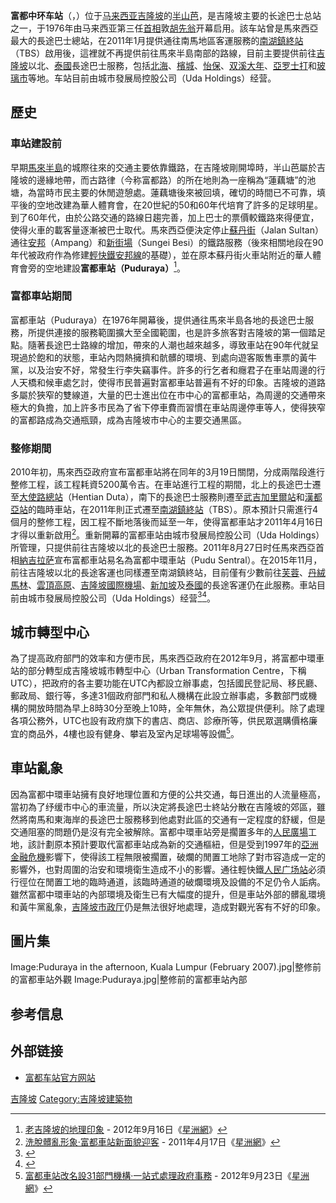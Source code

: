 {{Distinguish|中央车站}}
{{about|馬來西亞吉隆坡的一個巴士總站|名稱相似的香港地鐵（捷運）站|中環站|名稱相近的馬來西亞捷運（地鐵）站|吉隆坡中央車站}}
{{Infobox station 
| name          = 富都中環車站<br>Pudu Sentral
| type          = 
| style         = 
| image         = Pudu Sentral Bus Terminal (2021).jpg
| image_caption = 富都車站的候車大廳
| address       = {{MAS}} {{KL}} [[半山芭|半山芭]]富都路（古路律）
| coordinates   = {{coord|3|08|44|N|101|42|03|E|type:landmark_source:kolossus-zhwiki|display=inline,title}}
| line          = 
| other         = 
| structure     = 長途客運轉運站、城市转型中心（UTC）
| platform      = 23
| depth         = 
| levels        = 
| tracks        = 
| parking       = 
| bicycle       = 
| baggage_check = 
| opened        = 1976年
| closed        = 
| rebuilt       = 
| electrified   = 
| ADA           = 
| code          = 
| owned         = 城市發展局控股公司（Urban Development Authority of Malaysia）
| operator      = 
| zone          = 
| smartcardname =
| smartcardstatus =
| former        = 
| passengers    = 
| pass_year     = 
| pass_percent  = 
| pass_system   = 
| mpassengers   = 
| services      = 
| map_locator   = 
| web           = [https://web.archive.org/web/20110915003119/http://www.uda.com.my/web/guest/puduraya http://www.uda.com.my/web/guest/puduraya]
}}

'''富都中环车站'''（{{lang-en|'''Puduraya station'''}}，{{lang-ms|'''Hentian Puduraya'''}}）位于[[马来西亚|马来西亚]][[吉隆坡|吉隆坡]]的[[半山芭|半山芭]]，是吉隆坡主要的长途巴士总站之一，于1976年由马来西亚第三任[[马来西亚首相|首相]]敦[[胡先翁|胡先翁]]开幕启用。該车站曾是馬來西亞最大的長途巴士總站，在2011年1月提供通往南馬地區客運服務的[[南湖鎮終站|南湖鎮終站]]（TBS）啟用後，這裡就不再提供前往馬來半島南部的路線，目前主要提供前往[[吉隆坡|吉隆坡]]以北、[[泰國|泰國]]長途巴士服務，包括[[北海_(马来西亚)|北海]]、[[檳城|檳城]]、[[怡保|怡保]]、[[双溪大年|双溪大年]]、[[亞罗士打|亞罗士打]]和[[玻璃市|玻璃市]]等地。车站目前由城市發展局控股公司（Uda Holdings）经营。

==歷史==
===車站建設前===
早期[[馬來半島|馬來半島]]的城際往來的交通主要依靠鐵路，在吉隆坡剛開埠時，半山芭屬於吉隆坡的邊緣地帶，而古路律（今称富都路）的所在地則為一座稱為“蓮藕塘”的池塘，為當時市民主要的休閒遊憩處。蓮藕塘後來被回填，確切的時間已不可靠，填平後的空地改建為華人體育會，在20世紀的50和60年代培育了許多的足球明星。到了60年代，由於公路交通的路線日趨完善，加上巴士的票價較鐵路來得便宜，使得火車的載客量逐漸被巴士取代。馬來西亞便決定停止[[蘇丹街|蘇丹街]]（Jalan Sultan）通往[[安邦|安邦]]（Ampang）和[[新街場|新街場]]（Sungei Besi）的鐵路服務（後來相關地段在90年代被政府作為修建[[輕快鐵|輕快鐵]][[安邦線|安邦線]]的基礎），並在原本蘇丹街火車站附近的華人體育會旁的空地建設'''富都車站（Puduraya）'''<ref>[http://news.sinchew.com.my/node/261078?tid=51 老吉隆坡的地理印象] {{Wayback|url=http://news.sinchew.com.my/node/261078?tid=51 |date=20140304163356 }} - 2012年9月16日《[[星洲網|星洲網]]》</ref>。

===富都車站期間===
富都車站（Puduraya）在1976年開幕後，提供通往馬來半島各地的長途巴士服務，所提供連接的服務範圍擴大至全國範圍，也是許多旅客對吉隆坡的第一個踏足點。隨著長途巴士路線的增加，帶來的人潮也越來越多，導致車站在90年代就呈現過於飽和的狀態，車站內悶熱擁擠和骯髒的環境、到處向遊客販售車票的黃牛黨，以及治安不好，常發生行李失竊事件。許多的行乞者和癮君子在車站周邊的行人天橋和候車處乞討，使得市民普遍對富都車站普遍有不好的印象。吉隆坡的道路多屬於狹窄的雙線道，大量的巴士進出位在市中心的富都車站，為周邊的交通帶來極大的負擔，加上許多市民為了省下停車費而習慣在車站周邊停車等人，使得狹窄的富都路成為交通瓶頸，成為吉隆坡市中心的主要交通黑區。

===整修期間===
2010年初，馬來西亞政府宣布富都車站將在同年的3月19日關閉，分成兩階段進行整修工程，該工程耗資5200萬令吉。在車站進行工程的期間，北上的長途巴士遷至[[大使路總站|大使路總站]]（Hentian Duta），南下的長途巴士服務則遷至[[武吉加里爾站|武吉加里爾站]]和[[漢都亞站|漢都亞站]]的臨時車站，在2011年則正式遷至[[南湖鎮終站|南湖鎮終站]]（TBS）。原本預計只需進行4個月的整修工程，因工程不斷地落後而延至一年，使得富都車站才2011年4月16日才得以重新啟用<ref>[http://mykampung.sinchew.com.my/node/138291?tid=5 洗脫髒亂形象‧富都車站新面貌迎客] {{Wayback|url=http://mykampung.sinchew.com.my/node/138291?tid=5 |date=20140304164430 }} - 2011年4月17日《[[星洲網|星洲網]]》</ref>。重新開幕的富都車站由城市發展局控股公司（Uda Holdings）所管理，只提供前往吉隆坡以北的長途巴士服務。2011年8月27日时任馬來西亞首相[[納吉拉萨|納吉拉萨]]宣布富都車站易名為富都中環車站（Pudu Sentral）。在2015年11月，前往吉隆坡以北的長途客運也同樣遷至南湖鎮終站，目前僅有少數前往[[芙蓉|芙蓉]]、[[丹絨馬林|丹絨馬林]]、[[雲頂高原|雲頂高原]]、[[吉隆坡國際機場|吉隆坡國際機場]]、[[新加坡|新加坡]]及[[泰國|泰國]]的長途客運仍在此服務。車站目前由城市發展局控股公司（Uda Holdings）经营<ref>{{cite web|url=https://www.chinapress.com.my/20160113/%E9%95%B7%E5%B7%B4%E6%9C%8D%E5%8B%99%E6%90%AC%E9%81%B7%E4%BA%BA%E6%BD%AE%E6%B5%81%E5%A4%B1-%E5%AF%8C%E9%83%BD%E4%B8%AD%E7%92%B0%E8%BB%8A%E7%AB%99%E5%B0%8F%E8%B2%A9%E8%8B%A6%E6%92%90/|title=長巴服務搬遷人潮流失-富都中環車站小販苦撐|date=2016-01-13|publisher=中國報|accessdate=2020-04-25|archive-date=2020-05-06|archive-url=https://web.archive.org/web/20200506190631/https://www.chinapress.com.my/20160113/%E9%95%B7%E5%B7%B4%E6%9C%8D%E5%8B%99%E6%90%AC%E9%81%B7%E4%BA%BA%E6%BD%AE%E6%B5%81%E5%A4%B1-%E5%AF%8C%E9%83%BD%E4%B8%AD%E7%92%B0%E8%BB%8A%E7%AB%99%E5%B0%8F%E8%B2%A9%E8%8B%A6%E6%92%90/|dead-url=no}}</ref><ref>{{cite web|url=http://www.guangming.com.my/node/285511|title=富都中環11月遷往南湖鎮 長巴業者喜憂參半|date=2015-10-31|publisher=光明報|accessdate=2020-04-25|archive-date=2020-05-06|archive-url=https://web.archive.org/web/20200506190636/http://www.guangming.com.my/node/285511|dead-url=yes}}</ref>。


==城市轉型中心==
為了提高政府部門的效率和方便市民，馬來西亞政府在2012年9月，將富都中環車站的部分轉型成吉隆坡城市轉型中心（Urban Transformation Centre，下稱UTC），把政府的各主要功能在UTC內都設立辦事處，包括國民登記局、移民廳、郵政局、銀行等，多達31個政府部門和私人機構在此設立辦事處，多數部門或機構的開放時間為早上8時30分至晚上10時，全年無休，為公眾提供便利。除了處理各項公務外，UTC也設有政府旗下的書店、商店、診療所等，供民眾選購價格廉宜的商品外，4樓也設有健身、攀岩及室內足球場等設備<ref>[http://mykampung.sinchew.com.my/node/208682 富都車站改名設31部門機構‧一站式處理政府事務] {{Wayback|url=http://mykampung.sinchew.com.my/node/208682 |date=20140304164326 }} - 2012年9月23日《[[星洲網|星洲網]]》</ref>。

==車站亂象==
因為富都中環車站擁有良好地理位置和方便的公共交通，每日進出的人流量極高，當初為了纾缓市中心的車流量，所以決定將長途巴士終站分散在吉隆坡的郊區，雖然將南馬和東海岸的長途巴士服務移到他處對此區的交通有一定程度的舒緩，但是交通阻塞的問題仍是沒有完全被解除。富都中環車站旁是擱置多年的[[人民广场_(吉隆坡)|人民廣場]]工地，該計劃原本預計要取代富都車站成為新的交通樞紐，但是受到1997年的[[亞洲金融危機|亞洲金融危機]]影響下，使得該工程無限被擱置，破爛的閒置工地除了對市容造成一定的影響外，也對周圍的治安和環境衛生造成不小的影響。通往輕快鐵[[人民廣場站_(吉隆坡)|人民广场站]]必須行徑位在閒置工地的臨時通道，該臨時通道的破爛環境及設備的不足仍令人詬病。雖然富都中環車站的內部環境及衛生已有大幅度的提升，但是車站外部的髒亂環境和黃牛黨亂象，[[吉隆坡市政厅|吉隆坡市政厅]]仍是無法很好地處理，造成對觀光客有不好的印象。

==圖片集==
<gallery>
Image:Puduraya in the afternoon, Kuala Lumpur (February 2007).jpg|整修前的富都車站外觀
Image:Puduraya.jpg|整修前的富都車站內部
</gallery>

==参考信息==
{{reflist}}

==外部链接==
* [https://web.archive.org/web/20071128054708/http://www.udaholdings.com.my/puduraya/ 富都车站官方网站]

[[Category:长途汽车站|吉隆坡]]
[[Category:吉隆坡建築物|Category:吉隆坡建築物]]